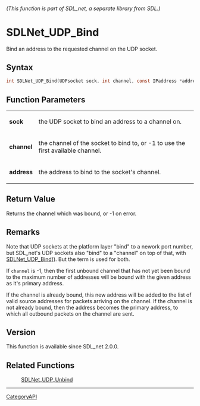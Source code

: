 ====== (This function is part of SDL_net, a separate library from SDL.) ======
= SDLNet_UDP_Bind =

Bind an address to the requested channel on the UDP socket.

== Syntax ==

<syntaxhighlight lang='c'>
int SDLNet_UDP_Bind(UDPsocket sock, int channel, const IPaddress *address);
</syntaxhighlight>

== Function Parameters ==

{|
|'''sock'''
|the UDP socket to bind an address to a channel on.
|-
|'''channel'''
|the channel of the socket to bind to, or -1 to use the first available channel.
|-
|'''address'''
|the address to bind to the socket's channel.
|}

== Return Value ==

Returns the channel which was bound, or -1 on error.

== Remarks ==

Note that UDP sockets at the platform layer "bind" to a nework port number,
but SDL_net's UDP sockets also "bind" to a "channel" on top of that, with
[[SDLNet_UDP_Bind]](). But the term is used for both.

If <code>channel</code> is -1, then the first unbound channel that has not
yet been bound to the maximum number of addresses will be bound with the
given address as it's primary address.

If the channel is already bound, this new address will be added to the list
of valid source addresses for packets arriving on the channel. If the
channel is not already bound, then the address becomes the primary address,
to which all outbound packets on the channel are sent.

== Version ==

This function is available since SDL_net 2.0.0.

== Related Functions ==

:[[SDLNet_UDP_Unbind]]

----
[[CategoryAPI]]


